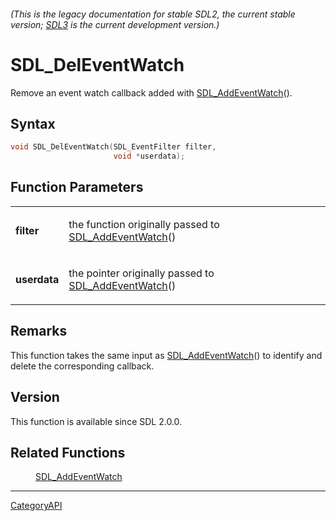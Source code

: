 ====== (This is the legacy documentation for stable SDL2, the current stable version; [https://wiki.libsdl.org/SDL3/ SDL3] is the current development version.) ======
= SDL_DelEventWatch =

Remove an event watch callback added with [[SDL_AddEventWatch]]().

== Syntax ==

<syntaxhighlight lang='c'>
void SDL_DelEventWatch(SDL_EventFilter filter,
                       void *userdata);
</syntaxhighlight>

== Function Parameters ==

{|
|'''filter'''
|the function originally passed to [[SDL_AddEventWatch]]()
|-
|'''userdata'''
|the pointer originally passed to [[SDL_AddEventWatch]]()
|}

== Remarks ==

This function takes the same input as [[SDL_AddEventWatch]]() to identify
and delete the corresponding callback.

== Version ==

This function is available since SDL 2.0.0.

== Related Functions ==

:[[SDL_AddEventWatch]]

----
[[CategoryAPI]]


